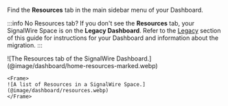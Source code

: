 
Find the **Resources** tab in the main sidebar menu of your Dashboard.

:::info No Resources tab?
If you don't see the **Resources** tab, your SignalWire Space is on the **Legacy Dashboard**.
Refer to the [Legacy](#legacy) section of this guide for instructions for your Dashboard and information about the migration.
:::

<Frame caption="Create and manage all Resources from the SignalWire Dashboard.">
  ![The Resources tab of the SignalWire Dashboard.](@image/dashboard/home-resources-marked.webp)
</Frame>

<div className="row">
  <div className="col col--6">

    <Frame>
    ![A list of Resources in a SignalWire Space.](@image/dashboard/resources.webp)
    </Frame>

  </div>
    <div className="col col--6">
      <ResourcesCard/>
    </div>
  </div>